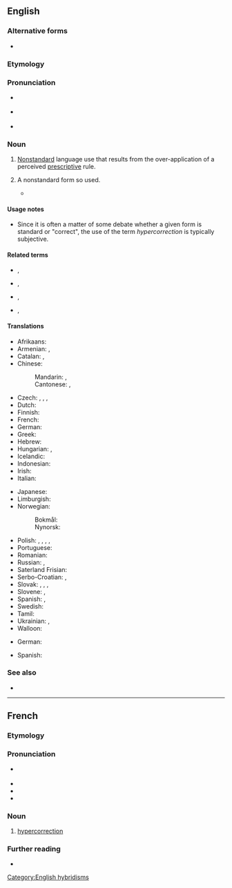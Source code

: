 ==English==
{{was wotd|2009|August|8}}
{{wikipedia}}

===Alternative forms===
* {{l|en|hyper-correction}}

===Etymology===
{{prefix|en|hyper|correction}}

===Pronunciation===
* {{a|UK}} {{IPA|en|/ˌhaɪ.pə.kəˈɹɛk.ʃən/}}
* {{a|US}} {{IPA|en|/ˌhaɪ.pɚ.kəˈɹɛk.ʃən/}}
* {{audio|en|en-au-hypercorrection.ogg|Audio (AU)}}

===Noun===
{{en-noun|~}}

# {{lb|en|linguistics}} [[nonstandard|Nonstandard]] language use that results from the over-application of a perceived [[prescriptive]] rule.
# {{lb|en|linguistics}} A nonstandard form so used.
#* {{syn|en|[[hypercorrectism]], [[hyper-correctism]]}}

====Usage notes====
* Since it is often a matter of some debate whether a given form is standard or "correct", the use of the term ''hypercorrection'' is typically subjective.

====Related terms====
* {{l|en|hypercorrect}}, {{l|en|hyper-correct}}
* {{l|en|hypercorrective}}, {{l|en|hyper-corrective}}
* {{l|en|hypercorrectness}}, {{l|en|hyper-correctness}}
* {{l|en|hypercorrectism}}, {{l|en|hyper-correctism}}

====Translations====
{{trans-top|nonstandard language use that results from the over-application of a perceived prescriptive rule}}
* Afrikaans: {{t|af|hiperkorreksie}}
* Armenian: {{t|hy|գերճշտում}}, {{t|hy|գերշտկում}}
* Catalan: {{t|ca|hipercorrecció|f}}, {{t|ca|ultracorrecció|f}}
* Chinese:
*: Mandarin: {{t+|cmn|矯枉過正}}, {{t+|cmn|矫枉过正|tr=jiǎowǎngguòzhèng}}
*: Cantonese: {{t|yue|矯枉過正}}, {{t|yue|矫枉过正|tr=giu2 wong2 gwo3 zing3}}
* Czech: {{t|cs|hyperkorekce|f}}, {{t+|cs|hyperkorektnost|f}}, {{t|cs|hyperspisovnost|f}}, {{t|cs|hyperkorektivismus|m}}
* Dutch: {{t+|nl|hypercorrectie|f}}
* Finnish: {{t|fi|hyperkorjaus}}
* French: {{t+|fr|hypercorrection|f}}
* German: {{t+|de|Hyperkorrektur|f}}
* Greek: {{t+|el|υπερδιόρθωση|f|sc=Grek}}
* Hebrew: {{t+|he|תיקון יתר|m|tr=tikun yeter}}
* Hungarian: {{t|hu|hiperkorrekció}}, {{t|hu|túlhelyesbítés}}
* Icelandic: {{t|is|ofvöndun}}
* Indonesian: {{t|id|hiperkoreksi}}
* Irish: {{t|ga|forcheartú}}
* Italian: {{t|it|ipercorrettismo|m}}
{{trans-mid}}
* Japanese: {{t|ja|過剰修正|tr=かじょうしゅうせい, kajōshūsei}}
* Limburgish: {{t+|li|euverbaetering|f}}
* Norwegian:
*: Bokmål: {{t+|nb|hyperkorreksjon|m}}
*: Nynorsk: {{t|nn|hyperkorreksjon|m}}
* Polish: {{t|pl|hiperkorekcja|f}}, {{t|pl|hiperkorektyzm|m}}, {{t+|pl|hiperpoprawność|f}}, {{t|pl|przesada poprawnościowa|f}}, {{t|pl|hiperyzacja|f}}
* Portuguese: {{t|pt|hipercorreção|f}}
* Romanian: {{t+|ro|hipercorectitudine|f}}
* Russian: {{t+|ru|гиперкорре́кция|f}}, {{t+|ru|гиперкорре́ктность|f}}
* Saterland Frisian: {{t|stq|Hyperkorrektuur}}
* Serbo-Croatian: {{t|sh|hiperkorekcija|f}}, {{t|sh|hiperispravnost|f}}
* Slovak: {{t|sk|hyperkorekcia|f}}, {{t|sk|hyperkorektnosť|f}}, {{t|sk|hyperspisovnosť|f}}, {{t|sk|hyperkorektivizmus|m}}
* Slovene: {{t|sl|hiperkorekcija|f}}, {{t|sl|nadpravilnost|f}}
* Spanish: {{t|es|ultracorrección|f}}, {{t|es|hipercorrección|f}}
* Swedish: {{t+|sv|hyperkorrektion|c}}
* Tamil: {{t|ta|மிகை திருத்தம்}}
* Ukrainian: {{t|uk|надвиправлення|n|sc=Cyrl}}, {{t|uk|гіперкорекція|f|sc=Cyrl}}
* Walloon: {{t+|wa|forcoridjaedje|m}}
{{trans-bottom}}

{{trans-top|nonstandard form}}
* German: {{t|de|Hyperkorrektismus|m}}
{{trans-mid}}
* Spanish: {{t|es|ultracorrección|f}}
{{trans-bottom}}

===See also===
* {{l|en|incorrection}}

[[Category:English hybridisms]]

----

==French==

===Etymology===
{{prefix|fr|hyper|correction}}

===Pronunciation===
* {{fr-muteh}} {{fr-IPA}}
* {{audio|fr|LL-Q150 (fra)-WikiLucas00-hypercorrection.wav|Audio}}
* {{homophones|fr|hypercorrections}}
* {{hyphenation|fr|hy|per|co|rrec|tion}}

===Noun===
{{fr-noun|f}}

# [[#English|hypercorrection]]

===Further reading===
* {{R:TLFi}}